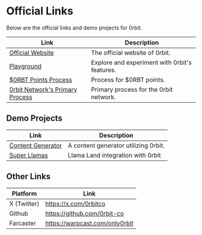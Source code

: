 # Official Links

Below are the official links and demo projects for 0rbit.


| **Link**                           | **Description**                  |
|------------------------------------|----------------------------------|
| [Official Website](https://0rbit.co/) | The official website of 0rbit.  |
| [Playground](https://www.playground.0rbit.co/) | Explore and experiment with 0rbit's features. |
| [$0RBT Points Process](BUhZLMwQ6yZHguLtJYA5lLUa9LQzLXMXRfaq9FVcPJc) | Process for $0RBT points. |
| [0rbit Network's Primary Process](BaMK1dfayo75s3q1ow6AO64UDpD9SEFbeE8xYrY2fyQ) | Primary process for the 0rbit network. |

## Demo Projects

| **Link**                                               | **Description**                                          |
|--------------------------------------------------------|----------------------------------------------------------|
| [Content Generator](https://cogen.0rbit.co/) | A content generator utilizing 0rbit.       |
| [Super Llamas](https://reality-viewer.arweave.net/#/qIHUPtG6qTWe2DxH4lLw3_kU3or5dpYagWDHuxafP7k) | Llama Land integration with 0rbit         |

## Other Links

| **Platform**   | **Link**                                |
|----------------|-----------------------------------------|
| X (Twitter)  | https://x.com/0rbitco  |
| Github       | https://github.com/0rbit-co |
| Farcaster    | https://warpcast.com/only0rbit |
